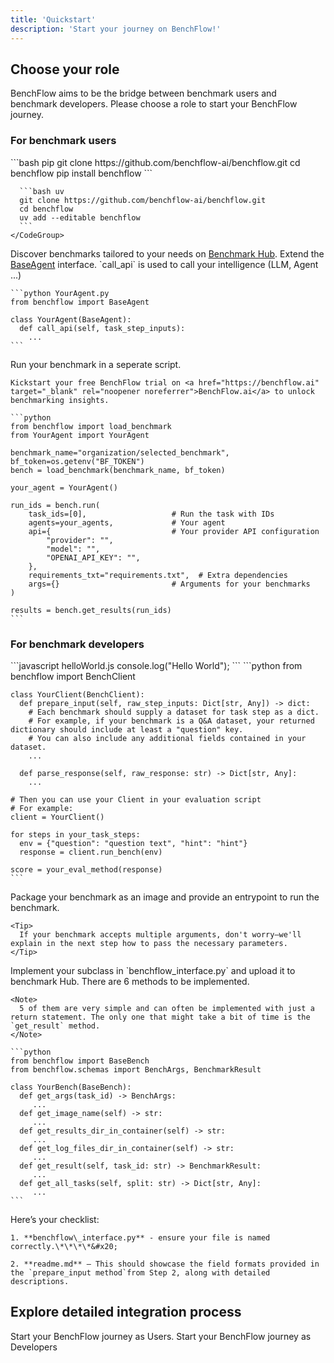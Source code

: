 ```yaml
---
title: 'Quickstart'
description: 'Start your journey on BenchFlow!'
---
```


## Choose your role

BenchFlow aims to be the bridge between benchmark users and benchmark developers. Please choose a role to start your BenchFlow journey.

### For benchmark users

<Steps>
  <Step title="Install the benchflow sdk">
    <CodeGroup>
      ```bash pip
      git clone https://github.com/benchflow-ai/benchflow.git
      cd benchflow
      pip install benchflow
      ```

      ```bash uv
      git clone https://github.com/benchflow-ai/benchflow.git
      cd benchflow
      uv add --editable benchflow
      ```
    </CodeGroup>


  </Step>

  <Step title="Select your benchmarks">
    Discover benchmarks tailored to your needs on <a href="https://staging.benchflow.ai/dashboard/benchmarks" target="_blank" rel="noopener noreferrer">Benchmark Hub</a>.
  </Step>

  <Step title="Implement your call_api">
    Extend the <a href="https://github.com/benchflow-ai/benchflow/blob/main/src/benchflow/BaseAgent.py">BaseAgent</a> interface. `call_api` is used to call your intelligence (LLM, Agent ...)

    ```python YourAgent.py
    from benchflow import BaseAgent

    class YourAgent(BaseAgent):
      def call_api(self, task_step_inputs):
        ...
    ```
  </Step>

  <Step title="Run your benchmark">
    Run your benchmark in a seperate script.

    Kickstart your free BenchFlow trial on <a href="https://benchflow.ai" target="_blank" rel="noopener noreferrer">BenchFlow.ai</a> to unlock benchmarking insights.

    ```python
    from benchflow import load_benchmark
    from YourAgent import YourAgent

    benchmark_name="organization/selected_benchmark", 
    bf_token=os.getenv("BF_TOKEN")
    bench = load_benchmark(benchmark_name, bf_token)

    your_agent = YourAgent()

    run_ids = bench.run(
        task_ids=[0],                   # Run the task with IDs
        agents=your_agents,             # Your agent
        api={                           # Your provider API configuration
            "provider": "",
            "model": "",
            "OPENAI_API_KEY": "",
        },
        requirements_txt="requirements.txt",  # Extra dependencies
        args={}                         # Arguments for your benchmarks
    )

    results = bench.get_results(run_ids)
    ```
  </Step>
</Steps>

### For benchmark developers

<Steps>
  <Step title="Install the benchflow sdk">
    <CodeGroup>
      ```javascript helloWorld.js
      console.log("Hello World");
      ```
    </CodeGroup>
  </Step>

  <Step title="Make your benchmark a client">
    ```python
    from benchflow import BenchClient

    class YourClient(BenchClient):
      def prepare_input(self, raw_step_inputs: Dict[str, Any]) -> dict:
        # Each benchmark should supply a dataset for task step as a dict. 
        # For example, if your benchmark is a Q&A dataset, your returned dictionary should include at least a "question" key. 
        # You can also include any additional fields contained in your dataset.
        ...
      
      def parse_response(self, raw_response: str) -> Dict[str, Any]:
        ...
        
    # Then you can use your Client in your evaluation script
    # For example:
    client = YourClient()

    for steps in your_task_steps:
      env = {"question": "question text", "hint": "hint"}
      response = client.run_bench(env)

    score = your_eval_method(response)
    ```
  </Step>

  <Step title="Containerize your benchmark">
    Package your benchmark as an image and provide an entrypoint to run the benchmark.&#x20;

    <Tip>
      If your benchmark accepts multiple arguments, don't worry—we'll explain in the next step how to pass the necessary parameters.
    </Tip>
  </Step>

  <Step title="Extend BaseBench to Run Your Benchmarks">
    Implement your subclass in `benchflow_interface.py` and upload it to benchmark Hub.
    There are 6 methods to be implemented.&#x20;

    <Note>
      5 of them are very simple and can often be implemented with just a return statement. The only one that might take a bit of time is the `get_result` method.
    </Note>

    ```python
    from benchflow import BaseBench
    from benchflow.schemas import BenchArgs, BenchmarkResult

    class YourBench(BaseBench):
      def get_args(task_id) -> BenchArgs:
         ...
      def get_image_name(self) -> str:
         ...
      def get_results_dir_in_container(self) -> str:
         ...
      def get_log_files_dir_in_container(self) -> str:
         ...
      def get_result(self, task_id: str) -> BenchmarkResult:
         ...
      def get_all_tasks(self, split: str) -> Dict[str, Any]:
         ...
    ```
  </Step>

  <Step title="Upload your benchmark to Benchmark Hub">
    Here’s your checklist:

    1. **benchflow\_interface.py** - ensure your file is named correctly.\*\*\*\*&#x20;

    2. **readme.md** – This should showcase the field formats provided in the `prepare_input method`from Step 2, along with detailed descriptions.
  </Step>
</Steps>

## Explore detailed integration process

<CardGroup cols={2}>
  <Card title="Benchmark Users" icon="users" iconType="regular" href="https://mintlify.com/docs/quickstart">
    Start your BenchFlow journey as Users.
  </Card>

  <Card title="Benchmark Developers" icon="laptop" iconType="regular" href="https://mintlify.com/docs/development">
    Start your BenchFlow journey as Developers
  </Card>
</CardGroup>